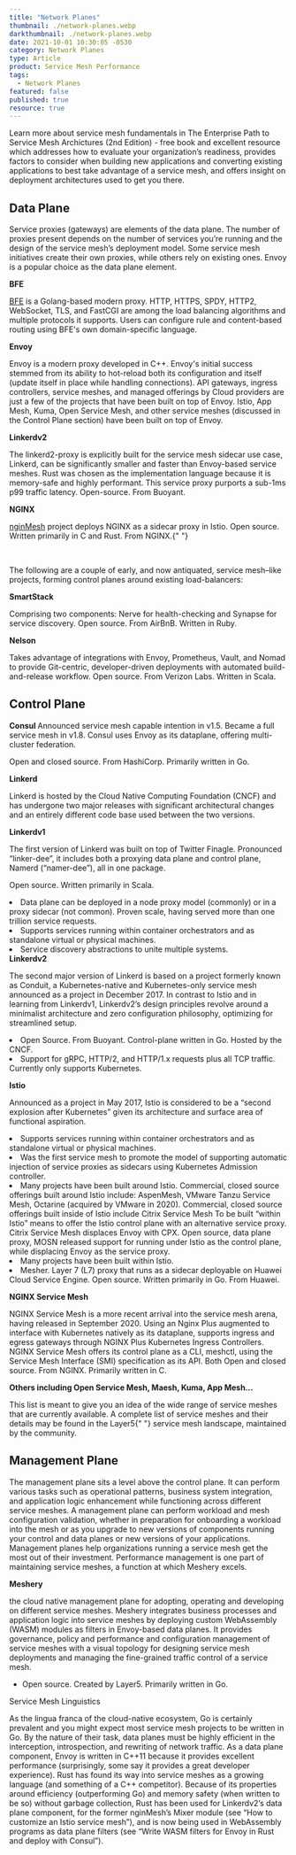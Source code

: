 ```yaml
---
title: "Network Planes"
thumbnail: ./network-planes.webp
darkthumbnail: ./network-planes.webp
date: 2021-10-01 10:30:05 -0530
category: Network Planes
type: Article
product: Service Mesh Performance
tags:
  - Network Planes
featured: false
published: true
resource: true
---
```


<ResourcesWrapper>
  <div className="intro">
    <p>Learn more about service mesh fundamentals in <Link className="blog" to="/learn/service-mesh-books/the-enterprise-path-to-service-mesh-architectures-2nd-edition">The Enterprise Path to Service Mesh Archictures (2nd Edition)</Link> -  free book and excellent resource which addresses how to evaluate your organization’s readiness, provides factors to consider when building new applications and converting existing applications to best take advantage of a service mesh, and offers insight on deployment architectures used to get you there.</p>
  </div>

<h2>Data Plane</h2>
<p>
  Service proxies (gateways) are elements of the data plane. The number of
  proxies present depends on the number of services you’re running and the
  design of the service mesh’s deployment model. Some service mesh initiatives
  create their own proxies, while others rely on existing ones. Envoy is a
  popular choice as the data plane element.
</p>
<strong>BFE</strong>
<p>
  <a href="https://github.com/bfenetworks/bfe">BFE</a> is a Golang-based modern
  proxy. HTTP, HTTPS, SPDY, HTTP2, WebSocket, TLS, and FastCGI are among the
  load balancing algorithms and multiple protocols it supports. Users can
  configure rule and content-based routing using BFE's own domain-specific
  language.
</p>
<strong>Envoy</strong>
<p>
  Envoy is a modern proxy developed in C++. Envoy's initial success stemmed from
  its ability to hot-reload both its configuration and itself (update itself in
  place while handling connections). API gateways, ingress controllers, service
  meshes, and managed offerings by Cloud providers are just a few of the
  projects that have been built on top of Envoy. Istio, App Mesh, Kuma, Open
  Service Mesh, and other service meshes (discussed in the Control Plane
  section) have been built on top of Envoy.
</p>
<strong>Linkerdv2 </strong>
<p>
  The linkerd2-proxy is explicitly built for the service mesh sidecar use case,
  Linkerd, can be significantly smaller and faster than Envoy-based service
  meshes. Rust was chosen as the implementation language because it is
  memory-safe and highly performant. This service proxy purports a sub-1ms p99
  traffic latency. Open-source. From Buoyant.
</p>
<strong>NGINX</strong>
<p>
  <a href="https://github.com/nginxinc/nginmesh">nginMesh</a> project deploys
  NGINX as a sidecar proxy in Istio. Open source. Written primarily in C and
  Rust. From NGINX.{" "}
</p>

<br />
<p>
  The following are a couple of early, and now antiquated, service mesh–like
  projects, forming control planes around existing load-balancers:
</p>

<strong>SmartStack</strong>
<p>
  Comprising two components: Nerve for health-checking and Synapse for service
  discovery. Open source. From AirBnB. Written in Ruby.
</p>
<strong>Nelson</strong>
<p>
  Takes advantage of integrations with Envoy, Prometheus, Vault, and Nomad to
  provide Git-centric, developer-driven deployments with automated
  build-and-release workflow. Open source. From Verizon Labs. Written in Scala.
</p>

<h2>Control Plane</h2>
<strong>Consul </strong>
Announced service mesh capable intention in v1.5. Became a full service mesh in
v1.8. Consul uses Envoy as its dataplane, offering multi-cluster federation.

Open and closed source. From HashiCorp. Primarily written in Go.

<strong>Linkerd</strong>

Linkerd is hosted by the Cloud Native Computing Foundation (CNCF) and has undergone two major releases with significant architectural changes and an entirely different code base used between the two versions.

<strong>Linkerdv1</strong>

The first version of Linkerd was built on top of Twitter Finagle. Pronounced “linker-dee”, it includes both a proxying data plane and control plane, Namerd (“namer-dee”), all in one package.

Open source. Written primarily in Scala.

<li>
  Data plane can be deployed in a node proxy model (commonly) or in a proxy
  sidecar (not common). Proven scale, having served more than one trillion
  service requests.
</li>
<li>
  Supports services running within container orchestrators and as standalone
  virtual or physical machines.
</li>
<li>Service discovery abstractions to unite multiple systems.</li>
<strong>Linkerdv2</strong>
<p>
  The second major version of Linkerd is based on a project formerly known as
  Conduit, a Kubernetes-native and Kubernetes-only service mesh announced as a
  project in December 2017. In contrast to Istio and in learning from Linkerdv1,
  Linkerdv2’s design principles revolve around a minimalist architecture and
  zero configuration philosophy, optimizing for streamlined setup.
</p>
<li>
  Open Source. From Buoyant. Control-plane written in Go. Hosted by the CNCF.
</li>
<li>
  Support for gRPC, HTTP/2, and HTTP/1.x requests plus all TCP traffic.
  Currently only supports Kubernetes.
</li>

<strong>Istio</strong>
<p>
  Announced as a project in May 2017, Istio is considered to be a “second
  explosion after Kubernetes” given its architecture and surface area of
  functional aspiration.
</p>
<li>
  Supports services running within container orchestrators and as standalone
  virtual or physical machines.
</li>
<li>
  Was the first service mesh to promote the model of supporting automatic
  injection of service proxies as sidecars using Kubernetes Admission
  controller.
</li>
<li>
  Many projects have been built around Istio. Commercial, closed source
  offerings built around Istio include: AspenMesh, VMware Tanzu Service Mesh,
  Octarine (acquired by VMware in 2020). Commercial, closed source offerings
  built inside of Istio include Citrix Service Mesh To be built “within Istio”
  means to offer the Istio control plane with an alternative service proxy.
  Citrix Service Mesh displaces Envoy with CPX. Open source, data plane proxy,
  MOSN released support for running under Istio as the control plane, while
  displacing Envoy as the service proxy.
</li>
<li>Many projects have been built within Istio.</li>
<li>
  Mesher. Layer 7 (L7) proxy that runs as a sidecar deployable on Huawei Cloud
  Service Engine. Open source. Written primarily in Go. From Huawei.
</li>

<strong>NGINX Service Mesh </strong>
<p>
  NGINX Service Mesh is a more recent arrival into the service mesh arena,
  having released in September 2020. Using an Nginx Plus augmented to interface
  with Kubernetes natively as its dataplane, supports ingress and egress
  gateways through NGINX Plus Kubernetes Ingress Controllers. NGINX Service Mesh
  offers its control plane as a CLI, meshctl, using the Service Mesh Interface
  (SMI) specification as its API. Both Open and closed source. From NGINX.
  Primarily written in C.
</p>
<strong>Others including Open Service Mesh, Maesh, Kuma, App Mesh...</strong>
<p>
  This list is meant to give you an idea of the wide range of service meshes
  that are currently available. A complete list of service meshes and their
  details may be found in the Layer5{" "}
  <Link to="/landscape">service mesh landscape</Link>, maintained by the
  community.
</p>

<h2>Management Plane</h2>
<p>
  The management plane sits a level above the control plane. It can perform
  various tasks such as operational patterns, business system integration, and
  application logic enhancement while functioning across different service
  meshes. A management plane can perform workload and mesh configuration
  validation, whether in preparation for onboarding a workload into the mesh or
  as you upgrade to new versions of components running your control and data
  planes or new versions of your applications. Management planes help
  organizations running a service mesh get the most out of their investment.
  Performance management is one part of maintaining service meshes, a function
  at which Meshery excels.
</p>
<strong>Meshery</strong>
<p>
  the cloud native management plane for adopting, operating and developing on
  different service meshes. Meshery integrates business processes and
  application logic into service meshes by deploying custom WebAssembly (WASM)
  modules as filters in Envoy-based data planes. It provides governance, policy
  and performance and configuration management of service meshes with a visual
  topology for designing service mesh deployments and managing the fine-grained
  traffic control of a service mesh.
</p>

- Open source. Created by Layer5. Primarily written in Go.

<div className="fact">
  Service Mesh Linguistics
  <p>
    As the lingua franca of the cloud-native ecosystem, Go is certainly
    prevalent and you might expect most service mesh projects to be written in
    Go. By the nature of their task, data planes must be highly efficient in the
    interception, introspection, and rewriting of network traffic. As a data
    plane component, Envoy is written in C++11 because it provides excellent
    performance (surprisingly, some say it provides a great developer
    experience). Rust has found its way into service meshes as a growing
    language (and something of a C++ competitor). Because of its properties
    around efficiency (outperforming Go) and memory safety (when written to be
    so) without garbage collection, Rust has been used for Linkerdv2’s data
    plane component, for the former nginMesh’s Mixer module (see “How to
    customize an Istio service mesh”), and is now being used in WebAssembly
    programs as data plane filters (see “Write WASM filters for Envoy in Rust
    and deploy with Consul”).
  </p>
</div>

</ResourcesWrapper>
